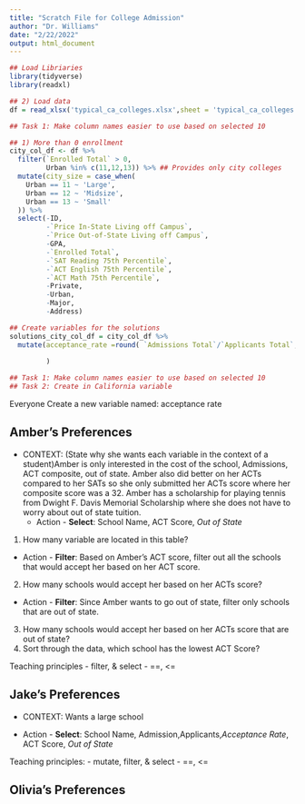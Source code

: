 ```yaml
---
title: "Scratch File for College Admission"
author: "Dr. Williams"
date: "2/22/2022"
output: html_document
---
```

```r

## Load Libriaries
library(tidyverse)
library(readxl)
```

```r
## 2) Load data
df = read_xlsx('typical_ca_colleges.xlsx',sheet = 'typical_ca_colleges')

## Task 1: Make column names easier to use based on selected 10
```


```r
## 1) More than 0 enrollment
city_col_df <- df %>% 
  filter(`Enrolled Total` > 0,
         Urban %in% c(11,12,13)) %>% ## Provides only city colleges
  mutate(city_size = case_when(
    Urban == 11 ~ 'Large',
    Urban == 12 ~ 'Midsize',
    Urban == 13 ~ 'Small'
  )) %>% 
  select(-ID,
         -`Price In-State Living off Campus`,
         -`Price Out-of-State Living off Campus`, 
         -GPA,
         -`Enrolled Total`,
         -`SAT Reading 75th Percentile`,
         -`ACT English 75th Percentile`,
         -`ACT Math 75th Percentile`,
         -Private,
         -Urban,
         -Major,
         -Address)
```

```r
## Create variables for the solutions
solutions_city_col_df = city_col_df %>% 
  mutate(acceptance_rate =round( `Admissions Total`/`Applicants Total`,3)
         
         )

## Task 1: Make column names easier to use based on selected 10
## Task 2: Create in California variable
```



Everyone Create a new variable named: acceptance rate


## Amber's Preferences

- CONTEXT: (State why she wants each variable in the context of a student)Amber is only interested in the cost of the school, Admissions, ACT composite, out of state. Amber also did better on her ACTs compared to her SATs so she only submitted her ACTs score where her composite score was a 32. Amber has a scholarship for playing tennis from Dwight F. Davis Memorial Scholarship where she does not have to worry about out of state tuition.
  - Action - **Select**: School Name, ACT Score, *Out of State*
1. How many variable are located in this table? 

  - Action - **Filter**: Based on Amber's ACT score, filter out all the schools that would accept her based on her ACT score.

2. How many schools would accept her based on her ACTs score?


  - Action - **Filter**: Since Amber wants to go out of state, filter only schools that are out of state.
3. How many schools would accept her based on her ACTs score that are out of state?
4. Sort through the data, which school has the lowest ACT Score?


Teaching principles
 - filter, & select
 - ==, <=
 




## Jake's Preferences

- CONTEXT: Wants a large school

- Action - **Select**: School Name, Admission,Applicants,*Acceptance Rate*, ACT
  Score, *Out of State*
  
  
Teaching principles:
 - mutate, filter, & select
 - ==, <=

## Olivia's Preferences
